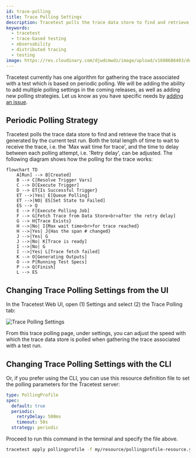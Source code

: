 ```yaml
---
id: trace-polling
title: Trace Polling Settings
description: Tracetest polls the trace data store to find and retrieve the trace that is generated by the current test run.
keywords:
  - tracetest
  - trace-based testing
  - observability
  - distributed tracing
  - testing
image: https://res.cloudinary.com/djwdcmwdz/image/upload/v1698686403/docs/Blog_Thumbnail_14_rsvkmo.jpg
---
```


Tracetest currently has one algorithm for gathering the trace associated with a test which is based on periodic polling. We will be adding the ability to add multiple polling settings in the coming releases, as well as adding new polling strategies. Let us know as you have specific needs by [adding an issue](https://github.com/kubeshop/tracetest/issues/new/choose).

## Periodic Polling Strategy

Tracetest polls the trace data store to find and retrieve the trace that is generated by the current test run. Both the total length of time to wait to receive the trace, i.e. the 'Max wait time for trace', and the time to delay between each polling attempt, i.e. 'Retry delay', can be adjusted. The following diagram shows how the polling for the trace works:

```mermaid
flowchart TD
    A[Run] --> B[Created]
    B --> C[Resolve Trigger Vars]
    C --> D[Execute Trigger]
    D --> ET{Is Successful Trigger}
    ET -->|Yes| E[Queue Polling]
    ET -->|NO| ES[Set State to Failed]
    ES --> Q
    E --> F[Execute Polling Job]
    F --> G[Fetch Trace from Data Store<br>after the retry delay]
    G --> H{Trace Exists}
    H -->|No| I{Max wait time<br>for trace reached}
    H -->|Yes| J{Has the span # changed}
    J -->|Yes| G
    J -->|No| K[Trace is ready]
    I -->|No| G
    I -->|Yes| L[Trace fetch failed]
    K --> O[Generating Outputs]
    O --> P[Running Test Specs]
    P --> Q[Finish]
    L --> ES
```

## Changing Trace Polling Settings from the UI

In the Tracetest Web UI, open (1) Settings and select (2) the Trace Polling tab:

![Trace Polling Settings](./img/trace-polling-settings-0.11.3.png)

From this trace polling page, under settings, you can adjust the speed with which the trace data store is polled when gathering the trace associated with a test run.

## Changing Trace Polling Settings with the CLI

Or, if you prefer using the CLI, you can use this resource definition file to set the polling parameters for the Tracetest server:

```yaml
type: PollingProfile
spec:
  default: true
  periodic:
    retryDelay: 500ms
    timeout: 50s
  strategy: periodic
```

Proceed to run this command in the terminal and specify the file above.

```bash
tracetest apply pollingprofile -f my/resource/pollingprofile-resource.yaml
```
